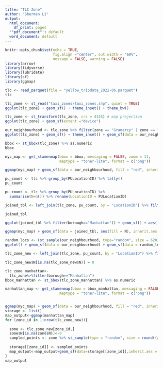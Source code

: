 ```yaml
---
title: "TLC Zone"
author: "Sherman Li"
output:
  html_document:
    df_print: paged
  '"pdf_document"': default
  word_document: default
---
```

```r
knitr::opts_chunk$set(echo = TRUE, 
                      fig.align ="center", out.width = "60%", 
                      message = FALSE, warning = FALSE) 
library(arrow)
library(tidyverse)
library(lubridate)
library(sf)
library(ggmap)
```

```r
tlc <- read_parquet(file = "yellow_tripdata_2022-06.parquet")
tlc
```

```r
tlc_zone <- st_read("taxi_zones/taxi_zones.shp", quiet = TRUE)
ggplot(tlc_zone) + geom_sf() + theme_inset() + theme_bw()
```

```r
tlc_zone <- st_transform(tlc_zone, crs = 4326) # map projection
ggplot(tlc_zone) + geom_sf(extent ="device")
```

```r
our_neighbourhood <- tlc_zone %>% filter(zone == "Gramercy" | zone == "KipsBay")
ggplot(tlc_zone) + geom_sf() + theme_inset() + geom_sf(data = our_neighbourhood, fill = "red")
```

```r
bbox <- st_bbox(tlc_zone) %>% as.numeric
bbox
```


```r
nyc_map <- get_stamenmap(bbox = bbox, messaging = FALSE, zoom = 11,
                         maptype = "toner-lite", format = c("png"))

ggmap(nyc_map) + geom_sf(data = our_neighbourhood, fill = "red", inherit.aes = FALSE)
```
```r
pu_count <- tlc %>% group_by(PULocationID) %>% tally()
pu_count
```
```r
pu_count <- tlc %>% group_by(PULocationID) %>%
  summarise(N=n()) %>% rename(LocationID = PULocationID)
```

```r
joined_tbl <- left_join(tlc_zone, pu_count, by = "LocationID") %>% filter(borough == "Manhattan") 
```

```r
joined_tbl
```


```r
ggplot(joined_tbl %>% filter(borough=="Manhattan")) + geom_sf() + aes(fill = N) + scale_fill_viridis_c(option = "A")
```

```r
ggmap(nyc_map) + geom_sf(data = joined_tbl, aes(fill = N), inherit.aes = FALSE) + scale_fill_viridis_c(option = "A")
```


```r
random_locs <- (st_sample(our_neighbourhood, type="random", size = 620))
ggplot() + geom_sf(data = our_neighbourhood) + geom_sf(data = random_locs)
```

```r
tlc_zone_new <- left_join(tlc_zone, pu_count, by = "LocationID") %>% filter(borough == "Manhattan")
```

```r
tlc_zone_new$N[is.na(tlc_zone_new$N)] = 0
```

```r


tlc_zone_manhattan<-
  tlc_zone%>%filter(borough=="Manhattan")
bbox_manhattan <- st_bbox(tlc_zone_manhattan) %>% as.numeric

manhattan_map <- get_stamenmap(bbox = bbox_manhattan, messaging = FALSE, zoom = 11,
                         maptype = "toner-lite", format = c("png"))


ggmap(nyc_map) + geom_sf(data = our_neighbourhood, fill = "red", inherit.aes = FALSE)
storage <- list()
map_output<-ggmap(manhattan_map)
for (zone_id in 1:nrow(tlc_zone_new)){
  
  zone <- tlc_zone_new[zone_id,]
  zone$N[is.na(zone$N)]<-0
  sampled_points <- zone %>% st_sample(type = "random", size = round((zone$N/100)))
  
  storage[[zone_id]] <- sampled_points
  map_output<-map_output+geom_sf(data=storage[[zone_id]],inherit.aes = FALSE,size=0.1,alpha=0.1)
}
map_output
```





